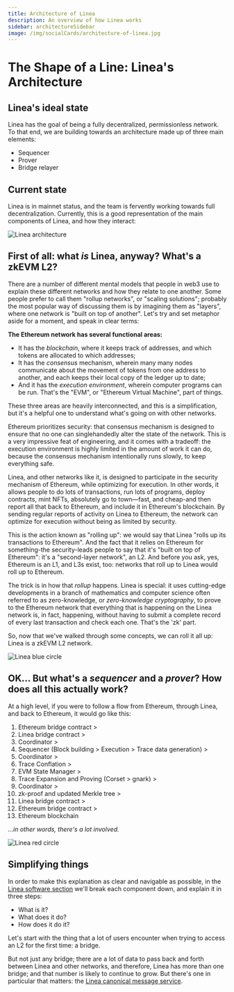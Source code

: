 ```yaml
---
title: Architecture of Linea
description: An overview of how Linea works
sidebar: architectureSidebar
image: /img/socialCards/architecture-of-linea.jpg
---
```


# The Shape of a Line: Linea's Architecture

## Linea's ideal state

Linea has the goal of being a fully decentralized, permissionless network. To that end, we are 
building towards an architecture made up of three main elements:

- Sequencer
- Prover
- Bridge relayer

## Current state

Linea is in mainnet status, and the team is fervently working towards full decentralization. 
Currently, this is a good representation of the main components of Linea, and how they interact:

<div class="center-container">
  <div class="img-large">
    <img
      src="/img/article_images/Architecture_of_Linea/Linea_architecture_map.png"
      alt="Linea architecture"
    />
  </div>
</div>

## First of all: what _is_ Linea, anyway? What's a zkEVM L2?

There are a number of different mental models that people in web3 use to explain these different 
networks and how they relate to one another. Some people prefer to call them "rollup networks", 
or "scaling solutions"; probably the most popular way of discussing them is by imagining them as 
"layers", where one network is "built on top of another". Let's try and set metaphor aside for 
a moment, and speak in clear terms:

**The Ethereum network has several functional areas:**

- It has the _blockchain_, where it keeps track of addresses, and which tokens are allocated to 
which addresses;
- It has the _consensus_ mechanism, wherein many many nodes communicate about the movement of 
tokens from one address to another, and each keeps their local copy of the ledger up to date;
- And it has the _execution environment_, wherein computer programs can be run. That's the "EVM", 
or "Ethereum Virtual Machine", part of things.

These three areas are heavily interconnected, and this is a simplification, but it's a helpful 
one to understand what's going on with other networks.

Ethereum prioritizes security: that consensus mechanism is designed to ensure that no one can 
singlehandedly alter the state of the network. This is a very impressive feat of engineering, 
and it comes with a tradeoff: the execution environment is highly limited in the amount of work 
it can do, because the consensus mechanism intentionally runs slowly, to keep everything safe.

Linea, and other networks like it, is designed to participate in the security mechanism of Ethereum, 
while optimizing for execution. In other words, it allows people to do lots of transactions, run 
lots of programs, deploy contracts, mint NFTs, absolutely go to town—fast, and cheap-and then 
report all that back to Ethereum, and include it in Ethereum's blockchain. By sending regular 
reports of activity on Linea to Ethereum, the network can optimize for execution without being as 
limited by security.

This is the action known as "rolling up": we would say that Linea "rolls up its transactions to 
Ethereum". And the fact that it relies on Ethereum for something-the security-leads people to say 
that it's "built on top of Ethereum": it's a "second-layer network", an L2. And before you ask, 
yes, Ethereum is an L1, and L3s exist, too: networks that roll up to Linea would roll up to 
Ethereum.

The trick is in how that _rollup_ happens. Linea is special: it uses cutting-edge developments in 
a branch of mathematics and computer science often referred to as zero-knowledge, or 
_zero-knowledge cryptography_, to prove to the Ethereum network that everything that is happening 
on the Linea network is, in fact, happening, without having to submit a complete record of every 
last transaction and check each one. That's the 'zk' part.

So, now that we've walked through some concepts, we can roll it all up: Linea is a zkEVM L2 
network.

<div class="center-container">
  <div class="img-xsmall">
    <img
      src="/img/article_images/Architecture_of_Linea/Linea_bluecircle.png"
      alt="Linea blue circle"
    />
  </div>
</div>

## OK... But what's a _sequencer_ and a _prover_? How does all this actually work?

At a high level, if you were to follow a flow from Ethereum, through Linea, and back to Ethereum, it would go like this:

1. Ethereum bridge contract >
2. Linea bridge contract >
3. Coordinator >
4. Sequencer (Block building > Execution > Trace data generation) >
5. Coordinator >
6. Trace Conflation >
7. EVM State Manager >
8. Trace Expansion and Proving (Corset > gnark) >
9. Coordinator >
10. zk-proof and updated Merkle tree >
11. Linea bridge contract >
12. Ethereum bridge contract >
13. Ethereum blockchain

_...in other words, there's a lot involved._

<div class="center-container">
  <div class="img-xsmall">
    <img
      src="/img/article_images/Architecture_of_Linea/Linea_redcircle.png"
      alt="Linea red circle"
    />
  </div>
</div>

## Simplifying things

In order to make this explanation as clear and navigable as possible, in the [Linea software section](architecture/stack)
we'll break each component down, and explain it in three steps:

- What is it?
- What does it do?
- How does it do it?

Let's start with the thing that a lot of users encounter when trying to access an L2 for the first 
time: a bridge.

But not just any bridge; there are a lot of data to pass back and forth between Linea and other 
networks, and therefore, Linea has more than one bridge; and that number is likely to continue to 
grow. But there's one in particular that matters: the [Linea canonical message service](architecture/stack/canonical-msg-service).
